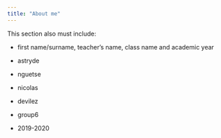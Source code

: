 ```yaml
---
title: "About me"
---
```



This section also must include: 

- first name/surname, teacher’s name, class name and academic year

- astryde
- nguetse
- nicolas 
- devilez
- group6
- 2019-2020
